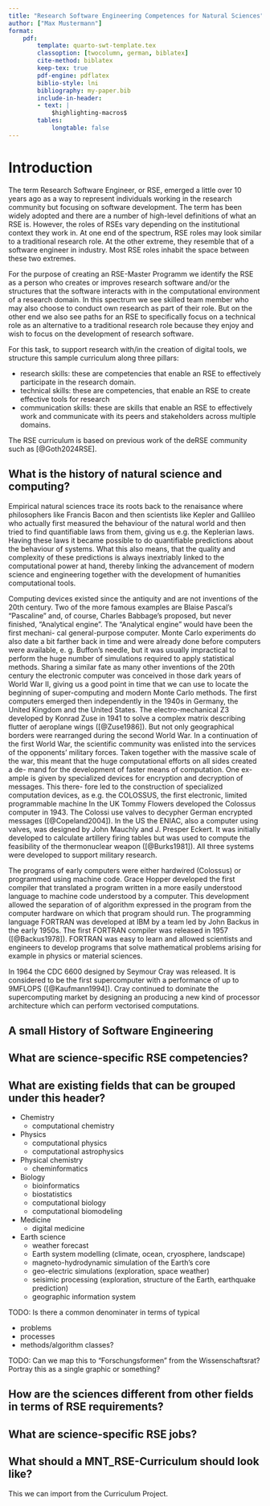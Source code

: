 ```yaml
---
title: "Research Software Engineering Competences for Natural Sciences"
author: ["Max Mustermann"]
format:
    pdf:
        template: quarto-swt-template.tex
        classoption: [twocolumn, german, biblatex]
        cite-method: biblatex
        keep-tex: true
        pdf-engine: pdflatex
        biblio-style: lni
        bibliography: my-paper.bib
        include-in-header:
        - text: |
            $highlighting-macros$
        tables:
            longtable: false
---
```




# Introduction

The term Research Software Engineer, or RSE,
emerged a little over 10 years ago as a way to represent
individuals working in the research community but focusing on software development.
The term has been widely adopted and there are a number of high-level definitions of what an RSE is.
However, the roles of RSEs vary depending on the institutional context they work in.
At one end of the spectrum, RSE roles may look similar to a traditional research role.
At the other extreme, they resemble that of a software engineer in industry.
Most RSE roles inhabit the space between these two extremes.

For the purpose of creating an RSE-Master Programm we identify the RSE as a person who
creates or improves research software and/or the structures that the software interacts with
in the computational environment of a research domain.
In this spectrum we see skilled team member who may also choose to conduct own research as part of their role.
But on the other end we also see paths for an RSE to specifically focus on a technical
role as an alternative to a traditional research role
because they enjoy and wish to focus on the development of research software.

For this task, to support research with/in the creation of digital tools,
we structure this sample curriculum along three pillars:

- research skills: these are competencies that enable an RSE to effectively participate in the research domain.
- technical skills: these are competencies, that enable an RSE to create effective tools for research
- communication skills: these are skills that enable an RSE to effectively work and communicate with its peers and stakeholders across multiple domains.

The RSE curriculum is based on previous work of the deRSE community such as [@Goth2024RSE].


## What is the history of natural science and computing?

Empirical natural sciences trace its roots back to the renaisance where philosophers like Francis Bacon 
and then scientists like Kepler and Gallileo who actually first measured the behaviour of the natural world and then tried to find 
quantifiable laws from them, giving us e.g. the Keplerian laws.
Having these laws it became possible to do quantifiable predictions about the behaviour of systems.
What this also means, that the quality and complexity of these predictions is always inextriably linked 
to the computational power at hand, thereby linking the advancement of modern science and engineering together with the development of humanities computational tools.

Computing devices existed since the antiquity and are not inventions of the 20th century. Two
of the more famous examples are Blaise Pascal’s "Pascaline" and, of
course, Charles Babbage’s proposed, but never finished, "Analytical
engine". The "Analytical engine" would have been the first mechani-
cal general-purpose computer. Monte Carlo experiments do also date
a bit farther back in time and were already done before computers
were available, e. g. Buffon’s needle, but it was usually impractical to 
perform the huge number of simulations required to apply statistical
methods. Sharing a similar fate as many other inventions of the 20th
century the electronic computer was conceived in those dark years
of World War II, giving us a good point in time that we can use to
locate the beginning of super-computing and modern Monte Carlo
methods. 
The first computers emerged then independently in the 1940s in Germany, the United Kingdom and the United States.
The electro-mechanical Z3 developed by Konrad Zuse in 1941 to solve a complex matrix describing flutter of aeroplane wings ([@Zuse1986]).
But not only geographical borders were rearranged during
the second World War. In a continuation of the first World War, the
scientific community was enlisted into the services of the opponents’
military forces. Taken together with the massive scale of the war, this
meant that the huge computational efforts on all sides created a de-
mand for the development of faster means of computation. One ex-
ample is given by specialized devices for encryption and decryption
of messages. This there-
fore led to the construction of specialized computation devices, as e.g.
the COLOSSUS, the first electronic, limited programmable machine
In the UK Tommy Flowers developed the Colossus computer in 1943.
The Colossi use valves to decypher German encrypted messages ([@Copeland2004]).
In the US the ENIAC, also a computer using valves, was designed by John Mauchly and J. Presper Eckert.
It was initially developed to calculate artillery firing tables but was used to compute the feasibility of the thermonuclear weapon ([@Burks1981]).
All three systems were developed to support military research.

The programs of early computers were either hardwired (Colossus) or programmed using machine code.
Grace Hopper developed the first compiler that translated a program written in a more easily understood language to machine code understood by a computer.
This development allowed the separation of of algorithm expressed in the program from the computer hardware on which that program should run.
The programming language FORTRAN was developed at IBM by a team led by John Backus in the early 1950s.
The first FORTRAN compiler was released in 1957 ([@Backus1978]).
FORTRAN was easy to learn and allowed scientists and engineers to develop programs that solve mathematical problems arising for example in physics or material sciences.

In 1964 the CDC 6600 designed by Seymour Cray was released. 
It is considered to be the first supercomputer with a performance of up to 9MFLOPS ([@Kaufmann1994]). 
Cray continued to dominate the supercomputing market by designing an producing a new kind of processor architecture which can perform vectorised computations.

## A small History of Software Engineering


## What are science-specific RSE competencies?



## What are existing fields that can be grouped under this header?

* Chemistry
   * computational chemistry
* Physics
   * computational physics
   * computational astrophysics
* Physical chemistry
   * cheminformatics
* Biology
   * bioinformatics
   * biostatistics
   * computational biology
   * computational biomodeling
* Medicine
   * digital medicine
* Earth science
   * weather forecast
   * Earth system modelling (climate, ocean, cryosphere, landscape)
   * magneto-hydrodynamic simulation of the Earth's core
   * geo-electric simulations (exploration, space weather)
   * seisimic processing (exploration, structure of the Earth, earthquake prediction)
   * geographic information system

TODO: Is there a common denominater in terms of typical 

- problems
- processes
- methods/algorithm classes?

TODO: Can we map this to "Forschungsformen" from the Wissenschaftsrat? Portray this as a single graphic or something?



## How are the sciences different from other fields in terms of RSE requirements?

## What are science-specific RSE jobs?


## What should a MNT_RSE-Curriculum should look like?

This we can import from the Curriculum Project.
